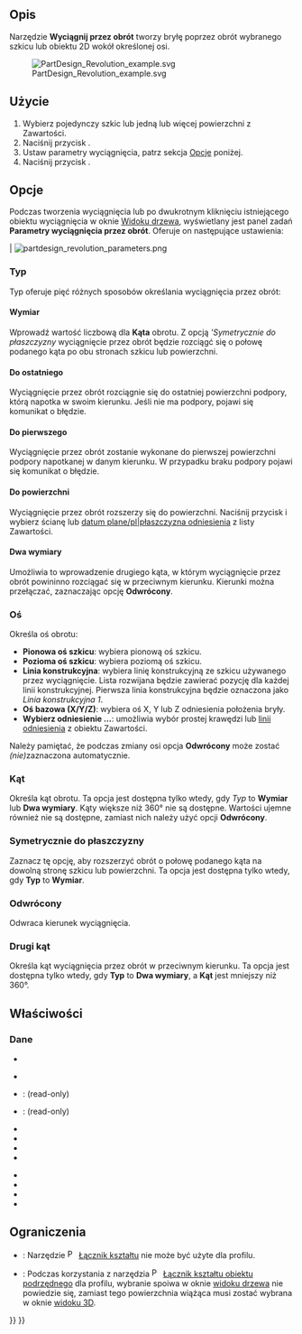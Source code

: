 <languages/>

{{Docnav/pl
|[[PartDesign_Pad/pl|Wyciągnij]]
|[[PartDesign_AdditiveLoft/pl|Uzupełnianie wyciągnięciem przez profile]]
|[[PartDesign_Workbench/pl|środowisko pracy Projekt Części]]
|IconL=PartDesign_Pad.svg
|IconR=PartDesign_AdditiveLoft.svg
|IconC=Workbench_PartDesign.svg
}}

{{GuiCommand/pl
|Name=PartDesign Revolution
|Name/pl=Projekt Części: Wyciągnij przez obrót
|MenuLocation=Projekt Części → Utwórz cechę przez dodanie → Wyciągnij przez obrót
|Workbenches=[[PartDesign_Workbench/pl|Projekt Części]]
|SeeAlso=[[PartDesign_Groove/pl|Rowek]]
}}

<span id="Description"></span>
==Opis== 

Narzędzie '''Wyciągnij przez obrót''' tworzy bryłę poprzez obrót wybranego szkicu lub obiektu 2D wokół określonej osi.

[[File:PartDesign Revolution example.svg]]

{{Caption|Powyżej: szkic ''(A)'' jest obracany o 270 stopni w kierunku przeciwnym do ruchu wskazówek zegara wokół osi ''(B)'', wynikowa bryła ''(C)'' jest pokazana po prawej stronie.}}

<span id="Usage"></span>
==Użycie==

# Wybierz pojedynczy szkic lub jedną lub więcej powierzchni z Zawartości.
# Naciśnij przycisk {{Button|[[Image:PartDesign_Revolution.svg|24px]] '''Wyciągnij przez obrót'''}}.
# Ustaw parametry wyciągnięcia, patrz sekcja [[#Opcje|Opcje]] poniżej.
# Naciśnij przycisk {{Button|OK}}.

<span id="Options"></span>
==Opcje== 

Podczas tworzenia wyciągnięcia lub po dwukrotnym kliknięciu istniejącego obiektu wyciągnięcia w oknie [[Tree_view/pl|Widoku drzewa]], wyświetlany jest panel zadań '''Parametry wyciągnięcia przez obrót'''. Oferuje on następujące ustawienia:

| [[Image:partdesign_revolution_parameters.png|frame|left]]

<span id="Type"></span>
===Typ===

{{Version/pl|0.22}}

Typ oferuje pięć różnych sposobów określania wyciągnięcia przez obrót:

<span id="Dimension"></span>
====Wymiar====

Wprowadź wartość liczbową dla '''Kąta''' obrotu. Z opcją '''Symetrycznie do płaszczyzny'' wyciągnięcie przez obrót będzie rozciągć się o połowę podanego kąta po obu stronach szkicu lub powierzchni.

<span id="To_last"></span>
====Do ostatniego====

Wyciągnięcie przez obrót rozciągnie się do ostatniej powierzchni podpory, którą napotka w swoim kierunku. Jeśli nie ma podpory, pojawi się komunikat o błędzie.

<span id="To_first"></span>
====Do pierwszego====

Wyciągnięcie przez obrót zostanie wykonane do pierwszej powierzchni podpory napotkanej w danym kierunku. 
W przypadku braku podpory pojawi się komunikat o błędzie.

<span id="Up_to_face"></span>
====Do powierzchni====

Wyciągnięcie przez obrót rozszerzy się do powierzchni. Naciśnij przycisk {{Button|Ściana}} i wybierz ścianę lub [[PartDesign_Plane|datum plane/pl|płaszczyzna odniesienia]] z listy Zawartości.

<span id="Two_dimensions"></span>
====Dwa wymiary====

Umożliwia to wprowadzenie drugiego kąta, w którym wyciągnięcie przez obrót powininno rozciągać się w przeciwnym kierunku. Kierunki można przełączać, zaznaczając opcję '''Odwrócony'''.

<span id="Axis"></span>
===Oś===

Określa oś obrotu:

* '''Pionowa oś szkicu''': wybiera pionową oś szkicu.
* '''Pozioma oś szkicu''': wybiera poziomą oś szkicu.
* '''Linia konstrukcyjna''': wybiera linię konstrukcyjną ze szkicu używanego przez wyciągnięcie. Lista rozwijana będzie zawierać pozycję dla każdej linii konstrukcyjnej. Pierwsza linia konstrukcyjna będzie oznaczona jako ''Linia konstrukcyjna 1''.
* '''Oś bazowa (X/Y/Z)''': wybiera oś X, Y lub Z odniesienia położenia bryły.
* '''Wybierz odniesienie ...''': umożliwia wybór prostej krawędzi lub  [[PartDesign_Line/pl|linii odniesienia]] z obiektu Zawartości.

Należy pamiętać, że podczas zmiany osi opcja '''Odwrócony''' może zostać ''(nie)''zaznaczona automatycznie.

<span id="Angle"></span>
===Kąt=== 

Określa kąt obrotu. Ta opcja jest dostępna tylko wtedy, gdy ''Typ'' to '''Wymiar''' lub '''Dwa wymiary'''. Kąty większe niż 360° nie są dostępne. Wartości ujemne również nie są dostępne, zamiast nich należy użyć opcji '''Odwrócony'''.

<span id="Symmetric_to_plane"></span>
===Symetrycznie do płaszczyzny===

Zaznacz tę opcję, aby rozszerzyć obrót o połowę podanego kąta na dowolną stronę szkicu lub powierzchni. Ta opcja jest dostępna tylko wtedy, gdy '''Typ''' to '''Wymiar'''.

<span id="Reversed"></span>
===Odwrócony===

Odwraca kierunek wyciągnięcia.

<span id="2nd_angle"></span>
===Drugi kąt===

{{Version/pl|1.0}}

Określa kąt wyciągnięcia przez obrót w przeciwnym kierunku. Ta opcja jest dostępna tylko wtedy, gdy '''Typ''' to '''Dwa wymiary''', a '''Kąt''' jest mniejszy niż 360°.

<span id="Properties"></span>
==Właściwości==

<span id="Data"></span>
===Dane===

{{TitleProperty|Projekt Części}}

* {{PropertyData|Ulepsz|Bool}}

{{TitleProperty|Wyciągnięcie przez obrót}}

* {{PropertyData|Typ|Enumeration}}
* {{PropertyData|Baza|Vector}}: (read-only)
* {{PropertyData|Oś|Vector}}: (read-only)
* {{PropertyData|Kąt|Angle}}
* {{PropertyData|Do powierzchni|LinkSub}}
* {{PropertyData|Kąt2|Angle}}
* {{PropertyData|Oś odniesienia|LinkSub}}

{{TitleProperty|Szkic bazowy}}

* {{PropertyData|Profil|LinkSub}}
* {{PropertyData|Płaszczyzna pośrednia|Bool}}
* {{PropertyData|Odwrócony|Bool}}
* {{PropertyData|Zezwalaj na wiele ścian|Bool}}

<span id="Limitations"></span>
==Ograniczenia==

* {{VersionMinus/pl|0.21}}: Narzędzie [[File:PartDesign_ShapeBinder.svg|16px]] [[PartDesign_ShapeBinder/pl|Łącznik kształtu]] nie może być użyte dla profilu.
* {{VersionMinus/pl|0.21}}: Podczas korzystania z narzędzia [[File:PartDesign_SubShapeBinder.svg|16px]] [[PartDesign_SubShapeBinder/pl|Łącznik kształtu obiektu podrzędnego]] dla profilu, wybranie spoiwa w oknie [[Tree_view/pl|widoku drzewa]] nie powiedzie się, zamiast tego powierzchnia wiążąca musi zostać wybrana w oknie [[3D_view/pl|widoku 3D]].


{{Docnav/pl
|[[PartDesign_Pad/pl|Wyciągnij]]
|[[PartDesign_AdditiveLoft/pl|Uzupełnianie wyciągnięciem przez profile]]
|[[PartDesign_Workbench/pl|środowisko pracy Projekt Części]]
|IconL=PartDesign_Pad.svg
|IconR=PartDesign_AdditiveLoft.svg
|IconC=Workbench_PartDesign.svg
}}

{{PartDesign Tools navi{{#translation:}}}}
{{Userdocnavi{{#translation:}}}}